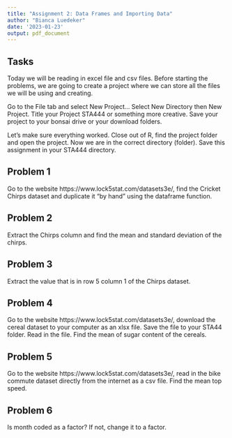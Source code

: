 ```yaml
---
title: "Assignment 2: Data Frames and Importing Data"
author: "Bianca Luedeker"
date: '2023-01-23'
output: pdf_document
---
```




## Tasks
Today we will be reading in excel file and csv files.  Before starting the problems, we are going to create a project where we can store all the files we will be using and creating.  

Go to the File tab and select New Project... 
Select New Directory then New Project.
Title your Project STA444 or something more creative.  Save your project to your bonsai drive or your download folders.  

Let's make sure everything worked.  Close out of R, find the project folder and open the project.  Now we are in the correct directory (folder).  Save this assignment in your STA444 directory.

## Problem 1

Go to the website https://www.lock5stat.com/datasets3e/, find the Cricket 
Chirps dataset and duplicate it "by hand" using the dataframe function.

## Problem 2

Extract the Chirps column and find the mean and standard deviation of the chirps.

## Problem 3

Extract the value that is in row 5 column 1 of the Chirps dataset.

## Problem 4

Go to the website https://www.lock5stat.com/datasets3e/, download the cereal dataset to your computer as an xlsx file. Save the file to your STA44 folder. Read in the file.  Find the mean of sugar content of the cereals.

## Problem 5
 Go to the website https://www.lock5stat.com/datasets3e/, read in the bike 
commute dataset directly from the internet as a csv file. Find the mean top speed. 

## Problem 6
Is month coded as a factor?  If not, change it to a factor.



